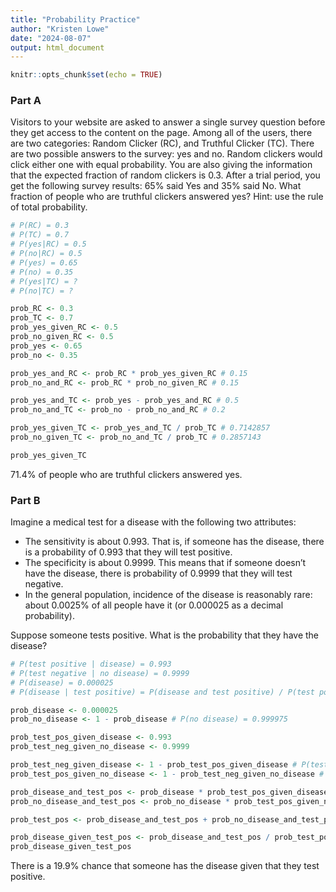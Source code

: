```yaml
---
title: "Probability Practice"
author: "Kristen Lowe"
date: "2024-08-07"
output: html_document
---
```


```r
knitr::opts_chunk$set(echo = TRUE)
```

### Part A
Visitors to your website are asked to answer a single survey question before they get access to the content on the page. Among all of the users, there are two categories: Random Clicker (RC), and Truthful Clicker (TC). There are two possible answers to the survey: yes and no. Random clickers would click either one with equal probability. You are also giving the information that the expected fraction of random clickers is 0.3. After a trial period, you get the following survey results: 65% said Yes and 35% said No. What fraction of people who are truthful clickers answered yes? Hint: use the rule of total probability.
```r
# P(RC) = 0.3
# P(TC) = 0.7
# P(yes|RC) = 0.5
# P(no|RC) = 0.5
# P(yes) = 0.65
# P(no) = 0.35
# P(yes|TC) = ?
# P(no|TC) = ?

prob_RC <- 0.3
prob_TC <- 0.7
prob_yes_given_RC <- 0.5
prob_no_given_RC <- 0.5
prob_yes <- 0.65
prob_no <- 0.35

prob_yes_and_RC <- prob_RC * prob_yes_given_RC # 0.15
prob_no_and_RC <- prob_RC * prob_no_given_RC # 0.15

prob_yes_and_TC <- prob_yes - prob_yes_and_RC # 0.5
prob_no_and_TC <- prob_no - prob_no_and_RC # 0.2

prob_yes_given_TC <- prob_yes_and_TC / prob_TC # 0.7142857
prob_no_given_TC <- prob_no_and_TC / prob_TC # 0.2857143

prob_yes_given_TC
```
71.4% of people who are truthful clickers answered yes.

### Part B
Imagine a medical test for a disease with the following two attributes:

* The sensitivity is about 0.993. That is, if someone has the disease, there is a probability of 0.993 that they will test positive.
* The specificity is about 0.9999. This means that if someone doesn't have the disease, there is probability of 0.9999 that they will test negative.
* In the general population, incidence of the disease is reasonably rare: about 0.0025% of all people have it (or 0.000025 as a decimal probability).

Suppose someone tests positive. What is the probability that they have the disease?
```r
# P(test positive | disease) = 0.993
# P(test negative | no disease) = 0.9999
# P(disease) = 0.000025
# P(disease | test positive) = P(disease and test positive) / P(test positive) = ?

prob_disease <- 0.000025
prob_no_disease <- 1 - prob_disease # P(no disease) = 0.999975

prob_test_pos_given_disease <- 0.993
prob_test_neg_given_no_disease <- 0.9999

prob_test_neg_given_disease <- 1 - prob_test_pos_given_disease # P(test negative | disease) = 0.007
prob_test_pos_given_no_disease <- 1 - prob_test_neg_given_no_disease # P(test positive | no disease) = 0.0001

prob_disease_and_test_pos <- prob_disease * prob_test_pos_given_disease # P(disease and test positive) = 2.4825e-05
prob_no_disease_and_test_pos <- prob_no_disease * prob_test_pos_given_no_disease # P(no disease and test positive) = 9.99975e-05

prob_test_pos <- prob_disease_and_test_pos + prob_no_disease_and_test_pos # P(test positive) = 0.0001248225

prob_disease_given_test_pos <- prob_disease_and_test_pos / prob_test_pos
prob_disease_given_test_pos
```
There is a 19.9% chance that someone has the disease given that they test positive.